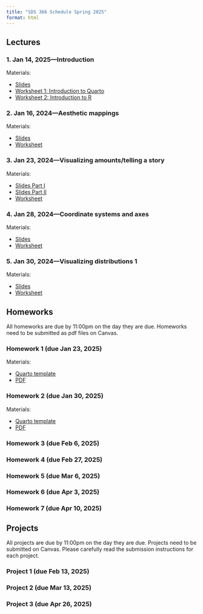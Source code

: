 ```yaml
---
title: "SDS 366 Schedule Spring 2025"
format: html
---
```


## Lectures

### 1. Jan 14, 2025—Introduction

<p class="nospace">Materials:</p>

- [Slides](slides/introduction.qmd)  
- [Worksheet 1: Introduction to Quarto](worksheets/intro-to-Quarto.qmd)
- [Worksheet 2: Introduction to R](worksheets/intro-to-R.qmd)

### 2. Jan 16, 2024—Aesthetic mappings

<p class="nospace">Materials:</p>

- [Slides](slides/aesthetic-mappings.qmd)  
- [Worksheet](worksheets/aesthetic-mappings.qmd)

### 3. Jan 23, 2024—Visualizing amounts/telling a story

<p class="nospace">Materials:</p>

- [Slides Part I](slides/visualizing-amounts.qmd)  
- [Slides Part II](slides/telling-a-story.qmd)  
- [Worksheet](worksheets/visualizing-amounts.qmd)

### 4. Jan 28, 2024—Coordinate systems and axes

<p class="nospace">Materials:</p>

- [Slides](slides/coordinate-systems-axes.qmd)  
- [Worksheet](worksheets/coordinate-systems-axes.qmd)

### 5. Jan 30, 2024—Visualizing distributions 1

<p class="nospace">Materials:</p>

- [Slides](slides/visualizing-distributions-1.qmd)  
- [Worksheet](worksheets/visualizing-distributions-1.qmd)


## Homeworks

All homeworks are due by 11:00pm on the day they are due. Homeworks need to be submitted as pdf files on Canvas.

### Homework 1 (due Jan 23, 2025)

<p class="nospace">Materials:</p>

- [Quarto template](assignments/HW1.qmd)
- [PDF](assignments/HW1.pdf)

### Homework 2 (due Jan 30, 2025)

<p class="nospace">Materials:</p>

- [Quarto template](assignments/HW2.qmd)
- [PDF](assignments/HW2.pdf)

### Homework 3 (due Feb 6, 2025)

### Homework 4 (due Feb 27, 2025)

### Homework 5 (due Mar 6, 2025)

### Homework 6 (due Apr 3, 2025)

### Homework 7 (due Apr 10, 2025)

## Projects

All projects are due by 11:00pm on the day they are due. Projects need to be submitted on Canvas. Please carefully read the submission instructions for each project.

### Project 1 (due Feb 13, 2025)

### Project 2 (due Mar 13, 2025)

### Project 3 (due Apr 26, 2025)
